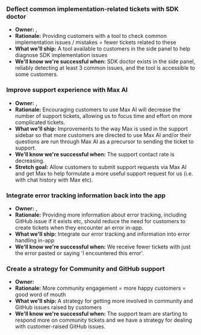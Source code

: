 ### Deflect common implementation-related tickets with SDK doctor
- **Owner:** <TeamMember name="Steven Shults" photo />, <TeamMember name="Luke Belton" photo />
- **Rationale:** Providing customers with a tool to check common implementation issues / mistakes = fewer tickets related to these
- **What we'll ship:** A tool available to customers in the side panel to help diagnose SDK implementation issues
- **We'll know we're successful when:** SDK doctor exists in the side panel, reliably detecting at least 3 common issues, and the tool is accessible to some customers.

### Improve support experience with Max AI 
- **Owner:** <TeamMember name="Ben Lea" photo />, <TeamMember name="Ben Haynes" photo />
- **Rationale:** Encouraging customers to use Max AI will decrease the number of support tickets, allowing us to focus time and effort on more complicated tickets.
- **What we'll ship:** Improvements to the way Max is used in the support sidebar so that more customers are directed to use Max AI and/or their questions are run through Max AI as a precursor to sending the ticket to support.
- **We'll know we're successful when:** The support contact rate is decreasing.
- **Stretch goal:** Allow customers to submit support requests via Max AI and get Max to help formulate a more useful support request for us (i.e. with chat history with Max etc).

### Integrate error tracking information back into the app
- **Owner:** <TeamMember name="Joshua Ordehi" photo />, <TeamMember name="Luke Belton" photo />
- **Rationale:** Providing more information about error tracking, including GitHub issue if it exists etc, should reduce the need for customers to create tickets when they encounter an error in-app.
- **What we'll ship:** Integrate our error tracking and information into error handling in-app
- **We'll know we're successful when:** We receive fewer tickets with just the error pasted or saying 'I encountered this error'.

### Create a strategy for Community and GitHub support 
- **Owner:** <TeamMember name="Abigail Richardson" photo />
- **Rationale:** More community engagement = more happy customers = good word of mouth
- **What we'll ship:** A strategy for getting more involved in community and GitHub issues raised by customers
- **We'll know we're successful when:** The support team are starting to respond more on community tickets and we have a strategy for dealing with customer-raised GitHub issues.
